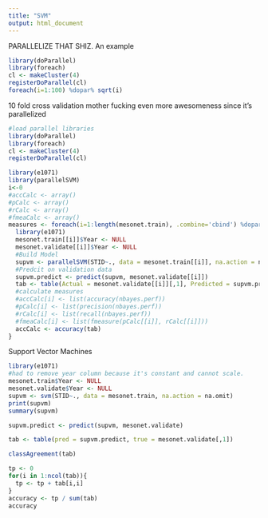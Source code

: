 ---
title: "SVM"
output: html_document
---

PARALLELIZE THAT SHIZ. An example
```{r}
library(doParallel)
library(foreach)
cl <- makeCluster(4)
registerDoParallel(cl)
foreach(i=1:100) %dopar% sqrt(i)
```

10 fold cross validation mother fucking even more awesomeness since it's parallelized
```{r}
#load parallel libraries
library(doParallel)
library(foreach)
cl <- makeCluster(4)
registerDoParallel(cl)

library(e1071)
library(parallelSVM)
i<-0
#accCalc <- array()
#pCalc <- array()
#rCalc <- array()
#fmeaCalc <- array()
measures <- foreach(i=1:length(mesonet.train), .combine='cbind') %dopar% {
  library(e1071)
  mesonet.train[[i]]$Year <- NULL
  mesonet.validate[[i]]$Year <- NULL
  #Build Model
  supvm <- parallelSVM(STID~., data = mesonet.train[[i]], na.action = na.omit)
  #Predcit on validation data
  supvm.predict <- predict(supvm, mesonet.validate[[i]])
  tab <- table(Actual = mesonet.validate[[i]][,1], Predicted = supvm.predict)
  #calculate measures
  #accCalc[i] <- list(accuracy(nbayes.perf))
  #pCalc[i] <- list(precision(nbayes.perf))
  #rCalc[i] <- list(recall(nbayes.perf))
  #fmeaCalc[i] <- list(fmeasure(pCalc[[i]], rCalc[[i]]))
  accCalc <- accuracy(tab)
}

```

Support Vector Machines
```{r}
library(e1071)
#had to remove year column because it's constant and cannot scale.
mesonet.train$Year <- NULL
mesonet.validate$Year <- NULL
supvm <- svm(STID~., data = mesonet.train, na.action = na.omit)
print(supvm)
summary(supvm)

supvm.predict <- predict(supvm, mesonet.validate)

tab <- table(pred = supvm.predict, true = mesonet.validate[,1])

classAgreement(tab)

tp <- 0
for(i in 1:ncol(tab)){
  tp <- tp + tab[i,i]
}
accuracy <- tp / sum(tab)
accuracy

```

